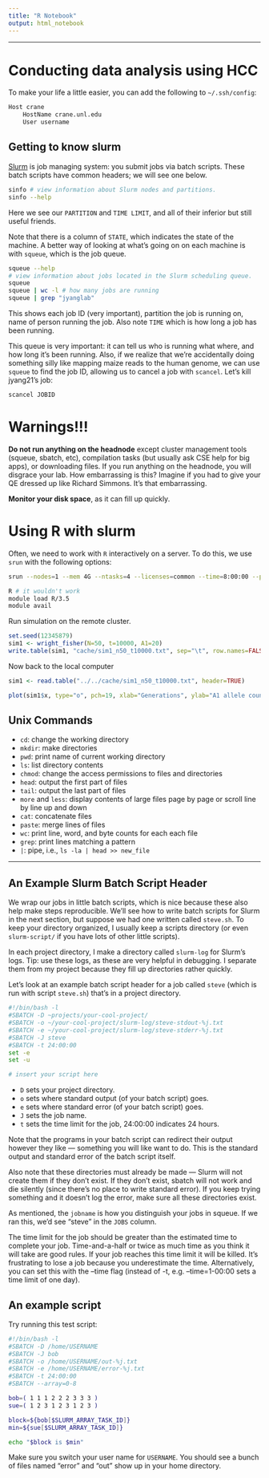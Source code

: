 ```yaml
---
title: "R Notebook"
output: html_notebook
---
```


---------

# Conducting data analysis using HCC

To make your life a little easier, you can add the following to `~/.ssh/config`:

```bash
Host crane
    HostName crane.unl.edu
    User username
```

## Getting to know slurm

[Slurm](https://slurm.schedmd.com/overview.html) is job managing system: you submit jobs via batch scripts. These batch scripts have common headers; we will see one below.

```bash
sinfo # view information about Slurm nodes and partitions.
sinfo --help
```

Here we see our `PARTITION` and `TIME LIMIT`, and all of their inferior but still useful friends.

Note that there is a column of `STATE`, which indicates the state of the machine. A better way of looking at what’s going on on each machine is with `squeue`, which is the job queue.

```bash
squeue --help
# view information about jobs located in the Slurm scheduling queue.
squeue 
squeue | wc -l # how many jobs are running
squeue | grep "jyanglab"
```

This shows each job ID (very important), partition the job is running on, name of person running the job. Also note `TIME` which is how long a job has been running.

This queue is very important: it can tell us who is running what where, and how long it’s been running. Also, if we realize that we’re accidentally doing something silly like mapping maize reads to the human genome, we can use `squeue` to find the job ID, allowing us to cancel a job with `scancel`. Let’s kill jyang21’s job:

```bash
scancel JOBID
```

# Warnings!!!

__Do not run anything on the headnode__ except cluster management tools (squeue, sbatch, etc), compilation tasks (but usually ask CSE help for big apps), or downloading files. If you run anything on the headnode, you will disgrace your lab. How embarrassing is this? Imagine if you had to give your QE dressed up like Richard Simmons. It’s that embarrassing.

__Monitor your disk space__, as it can fill up quickly.


# Using R with slurm

Often, we need to work with `R` interactively on a server. To do this, we use `srun` with the following options:


```bash
srun --nodes=1 --mem 4G --ntasks=4 --licenses=common --time=8:00:00 --pty bash
```

```bash
R # it wouldn't work
module load R/3.5
module avail

```

Run simulation on the remote cluster.

```r
set.seed(12345879)
sim1 <- wright_fisher(N=50, t=10000, A1=20)
write.table(sim1, "cache/sim1_n50_t10000.txt", sep="\t", row.names=FALSE, quote=FALSE)
```

Now back to the local computer

```r
sim1 <- read.table("../../cache/sim1_n50_t10000.txt", header=TRUE)

plot(sim1$x, type="o", pch=19, xlab="Generations", ylab="A1 allele count")
```




## Unix Commands

- `cd`: change the working directory
- `mkdir`: make directories
- `pwd`: print name of current working directory
- `ls`: list directory contents
- `chmod`: change the access permissions to files and directories
- `head`: output the first part of files
- `tail`: output the last part of files
- `more` and `less`: display contents of large files page by page or scroll line by line up and down
- `cat`: concatenate files
- `paste`: merge lines of files
- `wc`: print line, word, and byte counts for each each file
- `grep`: print lines matching a pattern
- `|`: pipe, i.e., `ls -la | head >> new_file`



-----------------------------

## An Example Slurm Batch Script Header

We wrap our jobs in little batch scripts, which is nice because these also help make steps reproducible. We’ll see how to write batch scripts for Slurm in the next section, but suppose we had one written called `steve.sh`. To keep your directory organized, I usually keep a scripts directory (or even `slurm-script/` if you have lots of other little scripts).

In each project directory, I make a directory called `slurm-log` for Slurm’s logs. Tip: use these logs, as these are very helpful in debugging. I separate them from my project because they fill up directories rather quickly.

Let’s look at an example batch script header for a job called `steve` (which is run with script `steve.sh`) that’s in a project directory.

```bash
#!/bin/bash -l
#SBATCH -D ~projects/your-cool-project/
#SBATCH -o ~/your-cool-project/slurm-log/steve-stdout-%j.txt
#SBATCH -e ~/your-cool-project/slurm-log/steve-stderr-%j.txt
#SBATCH -J steve
#SBATCH -t 24:00:00
set -e
set -u

# insert your script here
```



- `D` sets your project directory.
- `o` sets where standard output (of your batch script) goes.
- `e` sets where standard error (of your batch script) goes.
- `J` sets the job name.
- `t` sets the time limit for the job, 24:00:00 indicates 24 hours.

Note that the programs in your batch script can redirect their output however they like — something you will like want to do. This is the standard output and standard error of the batch script itself.

Also note that these directories must already be made — Slurm will not create them if they don’t exist. If they don’t exist, sbatch will not work and die silently (since there’s no place to write standard error). If you keep trying something and it doesn’t log the error, make sure all these directories exist.

As mentioned, the `jobname` is how you distinguish your jobs in squeue. If we ran this, we’d see “steve” in the `JOBS` column.

The time limit for the job should be greater than the estimated time to complete your job. Time-and-a-half or twice as much time as you think it will take are good rules. If your job reaches this time limit it will be killed. It’s frustrating to lose a job because you underestimate the time. Alternatively, you can set this with the –time flag (instead of -t, e.g. –time=1-00:00 sets a time limit of one day).

## An example script

Try running this test script:

```bash
#!/bin/bash -l
#SBATCH -D /home/USERNAME
#SBATCH -J bob
#SBATCH -o /home/USERNAME/out-%j.txt
#SBATCH -e /home/USERNAME/error-%j.txt
#SBATCH -t 24:00:00
#SBATCH --array=0-8

bob=( 1 1 1 2 2 2 3 3 3 )
sue=( 1 2 3 1 2 3 1 2 3 )

block=${bob[$SLURM_ARRAY_TASK_ID]}
min=${sue[$SLURM_ARRAY_TASK_ID]}

echo "$block is $min" 
```

Make sure you switch your user name for `USERNAME`. You should see a bunch of files named “error” and “out” show up in your home directory. 




